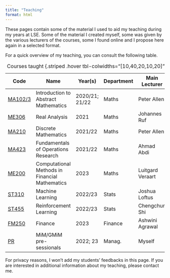 ```yaml
---
title: "Teaching"
format: html
---
```


These pages contain some of the material I used to aid my teaching during my years at LSE. Some of the material I created myself, some was given by the various lecturers of the courses, some I found online and I propose here again in a selected format.

For a quick overview of my teaching, you can consult the following table.

| Code | Name | Year(s) | Department | Main Lecturer |
|---------------|---------------|---------------|---------------|---------------|
| [MA102/3](MA102_MA103.qmd) | Introduction to Abstract Mathematics | 2020/21; 21/22 | Maths | Peter Allen |
| [ME306](ME306.qmd) | Real Analysis | 2021 | Maths | Johannes Ruf |
| [MA210](MA210.qmd) | Discrete Mathematics | 2021/22 | Maths | Peter Allen |
| [MA423](MA423.qmd) | Fundamentals of Operations Research | 2021/22 | Maths | Ahmad Abdi |
| [ME200](ME200.qmd) | Computational Methods in Financial Mathematics | 2023 | Maths | Luitgard Veraart |
| [ST310](ST310.qmd) | Machine Learning | 2022/23 | Stats | Joshua Loftus |
| [ST455](ST455.qmd) | Reinforcement Learning | 2022/23 | Stats | Chengchun Shi |
| [FM250](FM250.qmd) | Finance | 2023 | Finance | Ashwini Agrawal |
| [PR](Pre-sessionals.qmd) | MiM/GMiM pre-sessionals | 2022; 23 | Manag. | Myself |

: Courses taught {.striped .hover tbl-colwidths="\[10,40,20,10,20\]"}

For privacy reasons, I won't add my students' feedbacks in this page. If you are interested in additional information about my teaching, please contact me.
